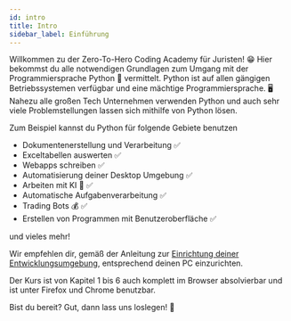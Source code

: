 ```yaml
---
id: intro
title: Intro
sidebar_label: Einführung
---
```


Willkommen zu der Zero-To-Hero Coding Academy für Juristen! 😁
Hier bekommst du alle notwendigen Grundlagen zum Umgang mit der Programmiersprache Python 🐍 vermittelt. Python ist auf allen gängigen Betriebssystemen verfügbar und eine mächtige Programmiersprache. 🖥
Nahezu alle großen Tech Unternehmen verwenden Python und auch sehr viele Problemstellungen lassen sich mithilfe von Python lösen.

Zum Beispiel kannst du Python für folgende Gebiete benutzen
- Dokumentenerstellung und Verarbeitung ✅
- Exceltabellen auswerten ✅
- Webapps schreiben ✅
- Automatisierung deiner Desktop Umgebung ✅
- Arbeiten mit KI 🤖 ✅
- Automatische Aufgabenverarbeitung ✅
- Trading Bots 💰 ✅
- Erstellen von Programmen mit Benutzeroberfläche ✅

und vieles mehr! 

Wir empfehlen dir, gemäß der Anleitung zur [Einrichtung deiner Entwicklungsumgebung](/codecamp-website/docs/python-env), entsprechend deinen PC einzurichten.

Der Kurs ist von Kapitel 1 bis 6 auch komplett im Browser absolvierbar und ist unter Firefox und Chrome benutzbar.

Bist du bereit? Gut, dann lass uns loslegen! 🚀
